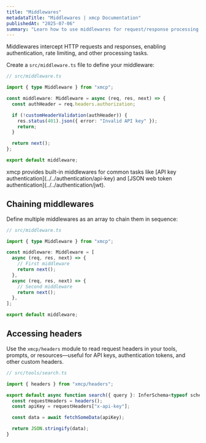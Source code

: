 ```yaml
---
title: "Middlewares"
metadataTitle: "Middlewares | xmcp Documentation"
publishedAt: "2025-07-06"
summary: "Learn how to use middlewares for request/response processing."
---
```


Middlewares intercept HTTP requests and responses, enabling authentication, rate limiting, and other processing tasks.

Create a `src/middleware.ts` file to define your middleware:

```typescript
// src/middleware.ts

import { type Middleware } from "xmcp";

const middleware: Middleware = async (req, res, next) => {
  const authHeader = req.headers.authorization;

  if (!customHeaderValidation(authHeader)) {
    res.status(401).json({ error: "Invalid API key" });
    return;
  }

  return next();
};

export default middleware;
```

<Callout variant="info">
  xmcp provides built-in middlewares for common tasks like [API key
  authentication](../../authentication/api-key) and [JSON web token
  authentication](../../authentication/jwt).
</Callout>

## Chaining middlewares

Define multiple middlewares as an array to chain them in sequence:

```typescript
// src/middleware.ts

import { type Middleware } from "xmcp";

const middleware: Middleware = [
  async (req, res, next) => {
    // First middleware
    return next();
  },
  async (req, res, next) => {
    // Second middleware
    return next();
  },
];

export default middleware;
```

## Accessing headers

Use the `xmcp/headers` module to read request headers in your tools, prompts, or resources—useful for API keys, authentication tokens, and other custom headers.

```typescript
// src/tools/search.ts

import { headers } from "xmcp/headers";

export default async function search({ query }: InferSchema<typeof schema>) {
  const requestHeaders = headers();
  const apiKey = requestHeaders["x-api-key"];

  const data = await fetchSomeData(apiKey);

  return JSON.stringify(data);
}
```
